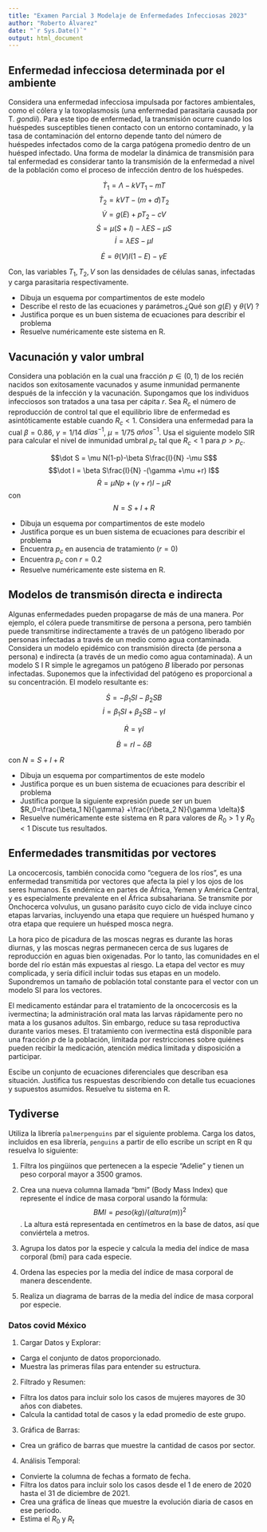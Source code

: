 ```yaml
---
title: "Examen Parcial 3 Modelaje de Enfermedades Infecciosas 2023"
author: "Roberto Álvarez"
date: "`r Sys.Date()`"
output: html_document
---
```


## Enfermedad infecciosa determinada por el ambiente

Considera una enfermedad infecciosa impulsada por factores ambientales, como el cólera y la toxoplasmosis (una enfermedad parasitaria causada por T. *gondii*). Para este tipo de enfermedad, la transmisión ocurre cuando los huéspedes susceptibles tienen contacto con un entorno contaminado, y la tasa de contaminación del entorno depende tanto del número de huéspedes infectados como de la carga patógena promedio dentro de un huésped infectado. Una forma de modelar la dinámica de transmisión para tal enfermedad es considerar tanto la transmisión de la enfermedad a nivel de la población como el proceso de infección dentro de los huéspedes.

$$\dot T_1 = \Lambda -kVT_1 -mT$$
$$\dot T_2= kVT -(m+d)T_2$$
$$ \dot V= g(E) +pT_2-cV$$
$$ \dot S= \mu(S+I) -\lambda ES -\mu S$$
$$\dot I =\lambda ES -\mu I$$

$$ \dot E= \theta(V)I(1-E) -\gamma E$$


Con, las variables $T_1,T_2, V$  son las densidades de células sanas, infectadas y carga parasitaria respectivamente.

-   Dibuja un esquema por compartimentos de este modelo
- Describe el resto de las ecuaciones y parámetros.¿Qué son $g(E)$  y $\theta(V)$ ?
- Justifica porque es un buen sistema de ecuaciones para describir el problema
-   Resuelve numéricamente este sistema en R.

## Vacunación y valor umbral

Considera una población en la cual una fracción $p \in (0, 1 )$ de los recién nacidos son exitosamente vacunados y asume inmunidad permanente después de la infección y la vacunación. Supongamos que los individuos infecciosos son tratados a una tasa per cápita $r$. Sea $R_c$ el número de reproducción de control tal que el equilibrio libre de enfermedad es asintóticamente estable cuando $R_c < 1$. Considera una enfermedad para la cual $\beta = 0.86$, $\gamma = 1/14$ $días^{-1}$, $\mu = 1/75$ $años^{−1}$. Usa el siguiente modelo SIR para calcular el nivel de inmunidad umbral $p_c$ tal que $R_c < 1$ para $p > p_c$.

$$\dot S = \mu N(1-p)-\beta S\frac{I}{N} -\mu S$$ $$\dot I = \beta S\frac{I}{N} -(\gamma  +\mu +r) I$$ $$\dot R =\mu N p +(\gamma + r)I-\mu R$$ con $$N=S+I+R$$

-   Dibuja un esquema por compartimentos de este modelo
- Justifica porque es un buen sistema de ecuaciones para describir el problema
-   Encuentra $p_c$ en ausencia de tratamiento ($r=0$)
-   Encuentra $p_c$ con $r=0.2$
-   Resuelve numéricamente este sistema en R.

## Modelos de transmisón directa e indirecta

Algunas enfermedades pueden propagarse de más de una manera. Por ejemplo, el cólera puede transmitirse de persona a persona, pero también puede transmitirse indirectamente a través de un patógeno liberado por personas infectadas a través de un medio como agua contaminada. Considera un modelo epidémico con transmisión directa (de persona a persona) e indirecta (a través de un medio como agua contaminada). A un modelo S I R simple le agregamos un patógeno $B$ liberado por personas infectadas. Suponemos que la infectividad del patógeno es proporcional a su concentración. El modelo resultante es:

$$ \dot S= -\beta_1SI -\beta_2 SB$$ $$\dot I =  \beta_1SI + \beta_2 SB -\gamma I$$

$$\dot R =\gamma I$$

$$\dot B = rI -\delta B$$

con $N=S+I+R$

-   Dibuja un esquema por compartimentos de este modelo
-   Justifica porque es un buen sistema de ecuaciones para describir el problema
-   Justifica porque la siguiente expresión puede ser un buen $R_0=\frac{\beta_1 N}{\gamma} +\frac{r\beta_2 N}{\gamma \delta}$
-   Resuelve numéricamente este sistema en R para valores de $R_0 >1$ y $R_0 <1$ Discute tus resultados.

## Enfermedades transmitidas por vectores

La oncocercosis, también conocida como "ceguera de los ríos", es una enfermedad transmitida por vectores que afecta la piel y los ojos de los seres humanos. Es endémica en partes de África, Yemen y América Central, y es especialmente prevalente en el África subsahariana. Se transmite por Onchocerca volvulus, un gusano parásito cuyo ciclo de vida incluye cinco etapas larvarias, incluyendo una etapa que requiere un huésped humano y otra etapa que requiere un huésped mosca negra.

La hora pico de picadura de las moscas negras es durante las horas diurnas, y las moscas negras permanecen cerca de sus lugares de reproducción en aguas bien oxigenadas. Por lo tanto, las comunidades en el borde del río están más expuestas al riesgo. La etapa del vector es muy complicada, y sería difícil incluir todas sus etapas en un modelo. Supondremos un tamaño de población total constante para el vector con un modelo SI para los vectores.

El medicamento estándar para el tratamiento de la oncocercosis es la ivermectina; la administración oral mata las larvas rápidamente pero no mata a los gusanos adultos. Sin embargo, reduce su tasa reproductiva durante varios meses. El tratamiento con ivermectina está disponible para una fracción $p$ de la población, limitada por restricciones sobre quiénes pueden recibir la medicación, atención médica limitada y disposición a participar.

Escibe un conjunto de ecuaciones diferenciales que describan esa situación. Justifica tus respuestas describiendo con detalle tus ecuaciones y supuestos asumidos. Resuelve tu sistema en R.

## Tydiverse
Utiliza la librería `palmerpenguins` par el siguiente problema. Carga los datos, incluidos en esa librería, `penguins` a partir de ello escribe un script en R qu resuelva lo siguiente:

 1. Filtra los pingüinos que pertenecen a la especie "Adelie" y tienen un peso corporal mayor a 3500 gramos.
2. Crea una nueva columna llamada "bmi" (Body Mass Index) que represente el índice de masa corporal usando la fórmula: 
$$ BMI = peso (kg) / (altura (m))^2$$. 
La altura está representada en centímetros en la base de datos, así que conviértela a metros.

3. Agrupa los datos por la especie y calcula la media del índice de masa corporal (bmi) para cada especie.
4. Ordena las especies por la media del índice de masa corporal de manera descendente.

5. Realiza un diagrama de barras de la media del índice de masa corporal por especie.


### Datos covid México

1. Cargar Datos y Explorar:
- Carga el conjunto de datos proporcionado.
- Muestra las primeras filas para entender su estructura.
2. Filtrado y Resumen:
- Filtra los datos para incluir solo los casos de mujeres mayores de 30 años con diabetes.
- Calcula la cantidad total de casos y la edad promedio de este grupo.
3. Gráfica de Barras:
- Crea un gráfico de barras que muestre la cantidad de casos por sector.
4. Análisis Temporal:
- Convierte la columna de fechas a formato de fecha.
- Filtra los datos para incluir solo los casos desde el 1 de enero de 2020 hasta el 31 de diciembre de 2021.
- Crea una gráfica de líneas que muestre la evolución diaria de casos en ese periodo.
- Estima el $R_0$ y $R_t$
